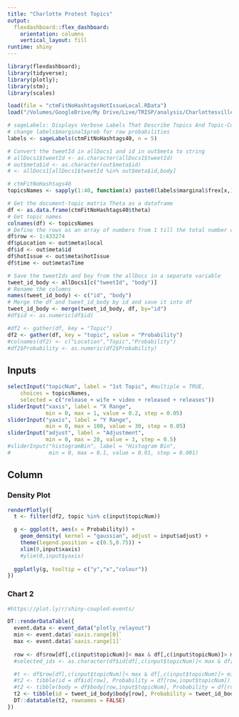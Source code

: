 ```yaml
---
title: "Charlotte Protest Topics"
output: 
  flexdashboard::flex_dashboard:
    orientation: columns
    vertical_layout: fill
runtime: shiny    
---
```


```r
library(flexdashboard); 
library(tidyverse); 
library(plotly); 
library(stm); 
library(scales)

load(file = "ctmFitNoHashtagsHotIssueLocal.RData")
load("/Volumes/GoogleDrive/My Drive/Live/TRISP/analysis/Charlottesville/allDocs1.RData")

# sageLabels: Displays Verbose Labels That Describe Topics And Topic-Covariate Groups In Depth
# change labels$marginal$prob for raw probabilities
labels <- sageLabels(ctmFitNoHashtags40, n = 5)

# Convert the tweetId in allDocs1 and id in out$meta to string
# allDocs1$tweetId <- as.character(allDocs1$tweetId)
# out$meta$id <- as.character(out$meta$id)
# <- allDocs1[allDocs1$tweetId %in% out$meta$id,body]

# ctmFitNoHashtags40
topicsNames <- sapply(1:40, function(x) paste0(labels$marginal$frex[x,], collapse = " + "))

# Get the document-topic matrix Theta as a dataframe
df <- as.data.frame(ctmFitNoHashtags40$theta)
# Get topic names
colnames(df) <- topicsNames
# Define the rows as an array of numbers from 1 till the total number of documents
df$row <- 1:433274
df$pLocation <- out$meta$local
df$id <- out$meta$id
df$hotIssue <- out$meta$hotIssue
df$time <- out$meta$Time

# Save the tweetIds and boy from the allDocs in a separate variable
tweet_id_body <- allDocs1[c("tweetId", "body")]
# Rename the columns
names(tweet_id_body) <- c("id", "body")
# Merge the df and tweet_id_body by id and save it into df
tweet_id_body <- merge(tweet_id_body, df, by="id")
#df$id <- as.numeric(df$id)

#df2 <- gather(df, key = "Topic")
df2 <- gather(df, key = "topic", value = "Probability")
#colnames(df2) <- c("Location","Topic","Probability")
#df2$Probability <- as.numeric(df2$Probability)
```

Inputs {.sidebar}
-------------------------------------

```r
selectInput("topicNum", label = "1st Topic", #multiple = TRUE,
    choices = topicsNames,
    selected = c("release + wife + video + released + releases"))
sliderInput("xaxis", label = "X Range",
            min = 0, max = 1, value = 0.2, step = 0.05)
sliderInput("yaxis", label = "Y Range",
            min = 0, max = 100, value = 30, step = 0.05)
sliderInput("adjust", label = "Adjustment",
            min = 0, max = 20, value = 3, step = 0.5)
#sliderInput("histogramBin", label = "Histogram Bin",
#            min = 0, max = 0.1, value = 0.01, step = 0.001)
```

Column
-------------------------------------
    
### Density Plot
    
```r
renderPlotly({
  t <- filter(df2, topic %in% c(input$topicNum))

  g <- ggplot(t, aes(x = Probability)) +
    geom_density( kernel = "gaussian", adjust = input$adjust) +
    theme(legend.position = c(0.5,0.75)) +
    xlim(0,input$xaxis)
    #ylim(0,input$yaxis)
  
  ggplotly(g, tooltip = c("y","x","colour"))
})

```

### Chart 2

```r
#https://plot.ly/r/shiny-coupled-events/

DT::renderDataTable({
  event.data <- event_data("plotly_relayout")
  min <- event.data$`xaxis.range[0]`
  max <- event.data$`xaxis.range[1]`
  
  row <- df$row[df[,c(input$topicNum)]< max & df[,c(input$topicNum)]> min]
  #selected_ids <- as.character(df$id[df[,c(input$topicNum)]< max & df[,c(input$topicNum)]> min])

  #t <- df$row[df[,c(input$topicNum)]< max & df[,c(input$topicNum)]> min]
  #t2 <- tibble(id = df$id[row], Probability = df[row,input$topicNum])
  #t2 <- tibble(body = df$body[row,input$topicNum], Probability = df[row,input$topicNum])
  t2 <- tibble(id = tweet_id_body$body[row], Probability = tweet_id_body[row,input$topicNum])
  DT::datatable(t2, rownames = FALSE)
})
```